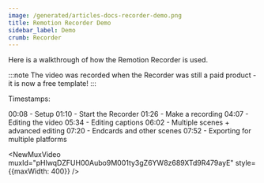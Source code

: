 ```yaml
---
image: /generated/articles-docs-recorder-demo.png
title: Remotion Recorder Demo
sidebar_label: Demo
crumb: Recorder
---
```



Here is a walkthrough of how the Remotion Recorder is used.

:::note
The video was recorded when the Recorder was still a paid product - it is now a free template!
:::

Timestamps:

<JumpToVideoLink>00:08</JumpToVideoLink> - Setup
<JumpToVideoLink>01:10</JumpToVideoLink> - Start the Recorder
<JumpToVideoLink>01:26</JumpToVideoLink> - Make a recording
<JumpToVideoLink>04:07</JumpToVideoLink> - Editing the video
<JumpToVideoLink>05:34</JumpToVideoLink> - Editing captions
<JumpToVideoLink>06:02</JumpToVideoLink> - Multiple scenes + advanced editing
<JumpToVideoLink>07:20</JumpToVideoLink> - Endcards and other scenes
<JumpToVideoLink>07:52</JumpToVideoLink> - Exporting for multiple platforms

<NewMuxVideo
	muxId="pHlwqDZFUH00Aubo9M001ty3gZ6YW8z689XTd9R479ayE"
	style={{maxWidth: 400}}
/>
